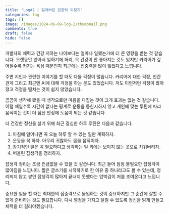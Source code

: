 ```yaml
---
title: "Log#2 | 잃어버린 집중력 되찾기"
categories: log
tags: []
image: /images/2024-06-09-log-2/thumbnail.png
comments: true
draft: false
hide: false
---
```


개발자의 체력과 건강 저하는 나이보다는 얼마나 일했는가에 더 큰 영향을 받는 것 같습니다. 오랫동안 앉아서 일하기에 허리, 목 건강이 안 좋아지는 것도 있지만 커리어가 깊어질수록 커지는 욕심 때문인지 최근에는 집중력을 많이 잃었다고 느낍니다.

주변 지인과 관련한 이야기를 할 때도 다들 걱정이 많습니다. 커리어에 대한 걱정, 인간관계 그리고 최근엔 AI에 대해 걱정을 하는 분도 있었습니다. 저도 이런저런 걱정이 많아졌고 걱정을 떨치는 것이 쉽지 않았습니다.

곰곰이 생각해 봤을 때 생각으로만 마음을 다잡는 것이 크게 효과는 없는 것 같습니다. 이럴 때일수록 시간이 없다는 핑계로 운동을 등한시하지 않고 개인에 맞는 루틴에 따라 움직이는 것이 더 심신 안정에 도움이 되는 것 같습니다.

더 건강한 정신을 살기 위해 최근 결심한 하루 루틴은 다음과 같습니다.
1. 아침에 일어나면 꼭 오늘 하루 할 수 있는 일만 계획하자.
2. 운동을 꼭 하자. 아무리 귀찮아도 몸을 움직이자.
3. 장기적인 일은 꼭 필요하다고 생각하는 일 외에는 보이지 않는 곳으로 치워버리자.
4. 떠올린 잡생각을 정리하자.

잡생각 정리는 조금 뜬금없을 수 있을 것 같습니다. 최근 들어 점점 불필요한 잡생각이 많아짐을 느낍니다. 짧은 글쓰기를 시작하기로 한 이유 중 하나라고도 볼 수 있는데, 정리되지 않고 쌓인 잡생각이 많아져 끝내지 못했다는 압박감이 저를 조여온다고 느낍니다.

중요한 일을 할 때는 최대한의 집중력으로 몰입하는 것이 중요하지만 그 순간에 잘할 수 있게 준비하는 것도 필요합니다. 다시 열정을 가지고 달릴 수 있도록 정신을 맑게 만들고 체력을 더 길러야겠습니다.
